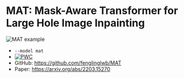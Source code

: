 # MAT: Mask-Aware Transformer for Large Hole Image Inpainting

![MAT example](https://github.com/fenglinglwb/MAT/blob/main/figures/teasing.png?raw=true)

- `--model mat`
- [![PWC](https://img.shields.io/endpoint.svg?url=https://paperswithcode.com/badge/mat-mask-aware-transformer-for-large-hole/image-inpainting-on-places2-1)](https://paperswithcode.com/sota/image-inpainting-on-places2-1?p=mat-mask-aware-transformer-for-large-hole)
- GitHub: https://github.com/fenglinglwb/MAT
- Paper: https://arxiv.org/abs/2203.15270


